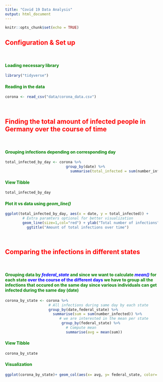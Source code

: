 ```yaml
---
title: "Covid 19 Data Analysis"
output: html_document
---
```


```r
knitr::opts_chunk$set(echo = TRUE)
```


## <span style="color:red"> Configuration & Set up  </span>


</br>

#### <span style="color:green"> Loading necessary library </span>

```r
library("tidyverse")
```

#### <span style="color:green"> Reading in the data</span>

```r
corona <- read_csv("data/corona_data.csv")
```


</br>

## <span style="color:red"> Finding the total amount of infected people in Germany over the course of time </span>   

</br>


#### <span style="color:green"> Grouping infections depending on corresponding day </span>
```r
total_infected_by_day <- corona %>%
                            group_by(date) %>%
                              summarise(total_infected = sum(number_infected))
```

#### <span style="color:green"> View Tibble </span>   

```r
total_infected_by_day
```



#### <span style="color:green"> Plot it vs data using *geom_line()*</span>

```r
ggplot(total_infected_by_day, aes(x = date, y = total_infected)) +
        # Extra paramters optional for better visualization
        geom_line(size=1,col="red") + ylab("Total number of infections") + 
          ggtitle("Amount of total infections over time") 
```

</br>

## <span style="color:red"> Comparing the infections in different states </span> 

</br>


#### <span style="color:green"> Grouping data by <span style="color:blue">*federal_state*</span> and since we want to calculate <span style="color:blue">*mean()*</span> for each state <span style="color:blue">over the course of the different days</span> we have to group all the infections that occured on the same day since various individuals can get infected during the same day (date) </span>

```r
corona_by_state <- corona %>%
                    # All infections during same day by each state
                    group_by(date,federal_state) %>% 
                      summarise(sum = sum(number_infected)) %>%
                         # we are interested in the mean per state
                          group_by(federal_state) %>%
                            # Compute mean
                            summarise(avg = mean(sum))
```
#### <span style="color:green"> View Tibble </span>   

```r
corona_by_state
```

#### <span style="color:green"> Visualization </span>   


```r
ggplot(corona_by_state)+ geom_col(aes(x= avg, y= federal_state, color= federal_state)) + labs(y = "Federal states in DE", x = "Mean")

 
```